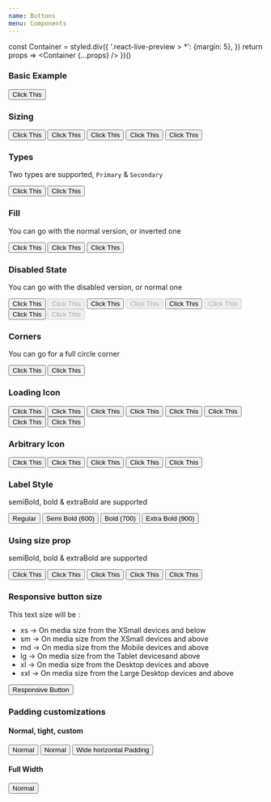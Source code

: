```yaml
---
name: Buttons
menu: Components
---
```



  const Container = styled.div({
    '.react-live-preview > *': {margin: 5},
  })
  return props => <Container {...props} />
})()

### Basic Example

<Playground>
  <Button>Click This</Button>
</Playground>

### Sizing

<Playground>
  <Button xl>Click This</Button>
  <Button lg>Click This</Button>
  <Button>Click This</Button>
  <Button sm>Click This</Button>
  <Button xs>Click This</Button>
</Playground>

### Types

Two types are supported, `Primary` &amp; `Secondary`

<Playground>
  <Button>Click This</Button>
  <Button secondary>Click This</Button>
</Playground>

### Fill

You can go with the normal version, or inverted one

<Playground>
  <Button>Click This</Button>
  <Button inverted>Click This</Button>
  <Button inverted secondary>
    Click This
  </Button>
</Playground>

### Disabled State

You can go with the disabled version, or normal one

<Playground>
  <Button>Click This</Button>
  <Button disabled>Click This</Button>
  <Button inverted>Click This</Button>
  <Button disabled inverted>
    Click This
  </Button>
  <Button secondary>Click This</Button>
  <Button disabled secondary>
    Click This
  </Button>
  <Button inverted secondary>
    Click This
  </Button>
  <Button disabled inverted secondary>
    Click This
  </Button>
</Playground>

### Corners

You can go for a full circle corner

<Playground>
  <Button fullRound>Click This</Button>
  <Button fullRound inverted>
    Click This
  </Button>
</Playground>

### Loading Icon

<Playground>
  <Button xs tight loading inverted>
    Click This
  </Button>
  <Button xs loading inverted>
    Click This
  </Button>
  <Button sm loading inverted>
    Click This
  </Button>
  <Button sm loading inverted>
    Click This
  </Button>
  <Button md loading secondary>
    Click This
  </Button>
  <Button lg loading secondary inverted>
    Click This
  </Button>
  <Button xl loading secondary>
    Click This
  </Button>
  <Button xxl loading secondary inverted>
    Click This
  </Button>
</Playground>

### Arbitrary Icon

<Playground>
  <Button iconName="far fa-save">Click This</Button>
  <Button loading iconName="far fa-save">
    Click This
  </Button>
  <Button loading inverted iconName="far fa-save">
    Click This
  </Button>
  <Button loading secondary iconName="far fa-save">
    Click This
  </Button>
  <Button loading secondary inverted iconName="far fa-save">
    Click This
  </Button>
</Playground>

### Label Style

semiBold, bold & extraBold are supported

<Playground>
  <Button>Regular</Button>
  <Button semiBold>Semi Bold (600)</Button>
  <Button bold>Bold (700)</Button>
  <Button extraBold>Extra Bold (900)</Button>
</Playground>

### Using size prop

semiBold, bold & extraBold are supported

<Playground>
  <Button size="xl">Click This</Button>
  <Button size="lg">Click This</Button>
  <Button>Click This</Button>
  <Button size="sm">Click This</Button>
  <Button size="xs">Click This</Button>
</Playground>

### Responsive button size

This text size will be :

- xs -> On media size from the XSmall devices and below
- sm -> On media size from the XSmall devices and above
- md -> On media size from the Mobile devices and above
- lg -> On media size from the Tablet devicesand above
- xl -> On media size from the Desktop devices and above
- xxl -> On media size from the Large Desktop devices and above

<Playground>
  <Button important size={['xs', 'sm', 'md', 'lg', 'xl', 'xxl']}>
    Responsive Button
  </Button>
</Playground>

### Padding customizations

#### Normal, tight, custom

<Playground>
  <Button tight>Normal</Button>
  <Button>Normal</Button>
  <Button pxRatio={4}>Wide horizontal Padding</Button>
</Playground>

#### Full Width

<Playground>
  <Button block>Normal</Button>
</Playground>
